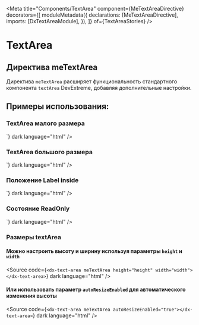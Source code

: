 
<Meta
  title="Components/TextArea"
  component={MeTextAreaDirective}
  decorators={[
    moduleMetadata({
      declarations: [MeTextAreaDirective],
      imports: [DxTextAreaModule],
    }),
  ]}
  of={TextAreaStories}
/>

# TextArea

## Директива meTextArea

Директива `meTextArea` расширяет функциональность стандартного компонента `textArea` DevExtreme, добавляя дополнительные настройки.

<Story name="Default" of={TextAreaStories.Default} />
<Controls of={TextAreaStories.Default} />
<Source of={TextAreaStories.Default} dark />

## Примеры использования:

### TextArea малого размера

<Story name="Small" of={TextAreaStories.Small} />
<Source
  code={`<dx-text-area meTextArea size="small"></dx-text-area>`}
  dark
  language="html"
/>

### TextArea большого размера

<Story name="Large" of={TextAreaStories.Large} />
<Source
  code={`<dx-text-area meTextArea size="large"></dx-text-area>`}
  dark
  language="html"
/>

### Положение Label inside

<Story name="LabelPosition" of={TextAreaStories.LabelModeInside} />
<Source
  code={`<dx-text-area meTextArea labelPosition="inside"></dx-text-area>`}
  dark
  language="html"
/>

### Состояние ReadOnly

<Story name="ReadOnly" of={TextAreaStories.ReadOnly} />
<Source
  code={`<dx-text-area meTextArea readOnly="true"></dx-text-area>`}
  dark
  language="html"
/>

### Размеры textArea

#### Можно настроить высоту и ширину используя параметры `height` и `width`

<Source
  code={`<dx-text-area meTextArea height="height" width="width"></dx-text-area>`}
  dark
  language="html"
/>

#### Или использовать параметр `autoResizeEnabled` для автоматического изменения высоты

<Story name="AutoResize" of={TextAreaStories.AutoResize} />

<Source
  code={`<dx-text-area meTextArea autoResizeEnabled="true"></dx-text-area>`}
  dark
  language="html"
/>
